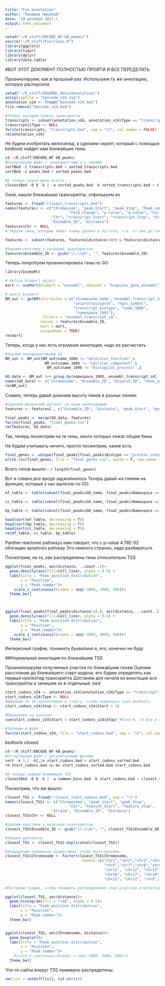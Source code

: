 ```yaml
---
title: "Fun_annotation"
author: "Панюшев Николай"
date: '19 декабря 2017 г '
output: html_document
---
```


```r
setwd("~/R_stuff/ENCODE_NF-kB_peaks/")
source("~/R_stuff/Functions.R")
library(ggplot2)
library(tidyr)
library(dplyr)
library(data.table)
```

#ВОТ ЭТОТ ДОКУМЕНТ ПОЛНОСТЬЮ ПРОЙТИ И ВСЕ ПЕРЕДЕЛАТЬ

Проаннотируем, как в прошлый раз:
Используем ту же аннотацию, которую распарсили

```r
setwd("~/R_stuff/ENSEMBL_data/Annotation/")
unzip(zipfile = "Gencode_v24.zip")
annotation_v24 <- fread("Gencode_v24.bed")
file.remove("Gencode_v24.bed")

#Теперь вытащим только транскрипты
transcripts <- subset(annotation_v24, annotation_v24$Type == "transcript")
transcripts$Type <- NULL
fwrite(transcripts, "transcripts.bed", sep = "\t", col.names = FALSE)
rm(annotation_v24)
```

Не будем изобретать велосипед, а сделаем скрипт, который с помощью bedtools найдет нам ближайшие гены.

```r
cd ~/R_stuff/ENCODE_NF-kB_peaks/
#Отсортируем файл с транскриптами и с пиками
sortBed -i transcripts.bed > sorted_transcripts.bed
sortBed -i peaks.bed > sorted_peaks.bed

#А теперь пошли фичи искать
closestBed -D b -k 2 -a sorted_peaks.bed -b sorted_transcripts.bed > closest_transcripts.bed
```

Окей, нашли ближайшие транскрипты, отфильруем их

```r
features <- fread("closest_transcripts.bed")
names(features) <- c("Chromosome", "peak_Start", "peak_Stop", "Peak_name", 
                             "Fold_change", "p-value", "q-value", "Cell_line",
                     "Chr", "transcript_Start", "transcript_Stop", "Strand", 
                     "Ensemble_ID", "distance")
features$Chr <- NULL
# Убрали пики, которые лежат очень далеко в пустоте, т.е. от них до гена более 3000 нуклеотидов

features <- subset(features, features$distance<3000 & features$distance > - 3000)

#Удалим хвостики у названий транскриптов
features$Ensemble_ID <- gsub("\\.\\d+", "", features$Ensemble_ID)
```

Теперь попробуем проаннотировать гены по GO

```r
library(biomaRt)

# define biomart object
mart <- useMart(biomart = "ensembl", dataset = "hsapiens_gene_ensembl")

# query biomart
BM_out <- getBM(attributes = c("chromosome_name","ensembl_transcript_id", 
                               "uniprotswissprot", "hgnc_symbol",
                               "transcript_biotype", "name_1006", 
                                "namespace_1003"),
                 filters = "ensembl_transcript_id",
                values = features$Ensemble_ID, 
                mart = mart,
                uniqueRows = TRUE)
rm(mart)
```
Теперь, когда у нас есть огромная аннотация, надо ее расчистить
```r
#Удалим неинформативные GO
BM_out <- BM_out[BM_out$name_1006 != "molecular_function" &
                  BM_out$name_1006 != "cellular_component" &
                   BM_out$name_1006 != "biological_process" ,]

GO_data <- BM_out %>% group_by(namespace_1003, ensembl_transcript_id)
names(GO_data) <- c("Chromosome", "Ensemble_ID", "Uniprot_ID", "Gene_symbol", "Biotype",  "GO_name", "Namespace")
rm(BM_out)
```

Славно, теперь давай докинем высоту пиков в разных линиях

```r
#Сделаем маленький датасет со всем необходимым
features <- features[ , c("Ensemble_ID", "distance", "peak_Start", "peak_Stop","Cell_line", "Fold_change", "p-value", "q-value")]

final_peaks <- merge(GO_data, features)
fwrite(final_peaks, "final_peaks.txt")
rm(features, GO_data)
```
Так, теперь посмотрим на те гены, около которых лежат общие бины

Не будем учитывать ничего, просто посмотрим, какие есть
```r
final_genes <- unique(final_peaks[final_peaks$Biotype == "protein_coding","Gene_symbol"])
write.csv(final_genes, file = "final_genes.csv", quote = F, row.names = F, col.names = F)
```

Всего генов вышло - `r length(final_genes)`


Вот и славно,все вроде заджойнилось
Теперь давай-ка глянем на функции, которые у нас вылезли по GO:
```r
mf_table <- table(subset(final_peaks$GO_name, final_peaks$Namespace == "molecular_function"))

cc_table <- table(subset(final_peaks$GO_name, final_peaks$Namespace == "cellular_component"))

bp_table <- table(subset(final_peaks$GO_name, final_peaks$Namespace == "biological_process"))

head(sort(mf_table, decreasing = T))
head(sort(bp_table, decreasing = T))
head(sort(cc_table, decreasing = T))
rm(mf_table, cc_table, bp_table)
```

Panther reactome pathways нам говорит, что с p-value 4.78E-02 обогащен apoptosis pathway 
Это немного странно, надо разбираться.


Посмотрим, на то, как распределены гены относительно TSS
```r
ggplot(final_peaks, aes(distance, ..count..))+
  geom_density(aes(fill=Cell_line), alpha = 0.5) +
  labs(title = "Peak position distribution",
       x = "Position",
       y = "Peak number")+
    scale_x_continuous(breaks = seq(-3000, 3000, 500))+
  theme_bw()



ggplot(final_peaks[final_peaks$distance!=0,], aes(distance, ..count..))+
  geom_density(aes(fill=Cell_line), alpha = 0.5) +
  labs(title = "Peak position distribution",
       x = "Position",
       y = "Peak number")+
    scale_x_continuous(breaks = seq(-3000, 3000, 500))+
  theme_bw()

```
Интересный график, понимать буквально я, его, конечно не буду

##Нормальная аннотация по ближайшим TSS

Проанализируем полученные участки по ближайшим генам
Оценим расстояние до ближайшего старт-кодона, его будем определять как первый нуклеотид транскрипта
Достанем для начала из аннотации все транскрипты и запишем их в отдельный .bed 

```r
start_codons_v24 <- annotation_v24[annotation_v24$Type == "transcript"]
start_codons_v24$Type <- NULL
#Добавим по 10 нуклеотидов к старту, чтобы нормально съел bedtools
start_codons_v24$Stop <- start_codons_v24$Start + 10

#Проверяем на косячки
sum(start_codons_v24$Start > start_codons_v24$Stop) #Если 0, то все в порядке

#Запишем в файл
fwrite(start_codons_v24, file = "start_codons.bed", sep = "\t", col.names = FALSE)
```

bedtools closest
```r
cd ~/R_stuff/ENCODE_NF-kB_peaks/
#Отсортируем файл с регуляторными фичами
sort -k 1,1 -k2,2n start_codons.bed > start_codons_sorted.bed
rm start_codons.bed && mv start_codons_sorted.bed start_codons.bed 

#А теперь найдем ближайшие TSS
closestBed -D b -k 2 -a common_bins.bed -b start_codons.bed > closest_start_codons.bed
```

Посмотрим, что же вышло
```r
closest_TSS <- fread("closest_start_codons.bed", sep = "\t")
names(closest_TSS) <- c("Chromosome", "peak_Start", "peak_Stop", 
                             "Chr", "feature_Start", "feature_Stop",  
                     "Strand", "Ensemble_ID", "distance")
closest_TSS$Chr <- NULL

#Удалим хвостики у названий транскриптов
closest_TSS$Ensemble_ID <- gsub("\\:\\d+", "", closest_TSS$Ensemble_ID)

#Уберем дупликаты
closest_TSS <- closest_TSS[!duplicated(closest_TSS)]

#Упорядочим нормально хромосомки, чтобы было красиво
closest_TSS$Chromosome <- factor(closest_TSS$Chromosome, 
                                   levels =c("chr1","chr2","chr3","chr4","chr5",
                                             "chr6","chr7","chr8","chr9","chr10",
                                             "chr11", "chr12", "chr13", "chr14", "chr15",
                                             "chr16", "chr17", "chr18", "chr19", "chr20",
                                             "chr21", "chr22", "chrX", "chrY"))

#Построим график, чтобы понимать распределение этих участков относительно TSS

ggplot(closest_TSS, aes(distance))+
  geom_histogram(fill = "red", alpha = 0.5)+
  labs(title = "Peak position distribution",
       x = "Position",
       y = "Peak number")+
  theme_bw()


ggplot(closest_TSS, aes(Chromosome, distance))+
  geom_boxplot()+
  labs(title = "Peak position distribution",
       x = "Position",
       y = "Peak number")+
    #scale_x_continuous(breaks = seq(-3000, 3000, 500))+
  theme_bw()

```
Что-то сайты вокруг TSS примерно распределены.






```r
rm(list = setdiff(ls(), lsf.str()))
```